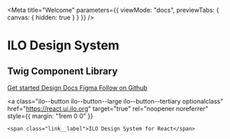 
<Meta
  title="Welcome"
  parameters={{ viewMode: "docs", previewTabs: { canvas: { hidden: true } } }}
/>

# ILO Design System

## Twig Component Library

<div>
  <a
    class="ilo--button ilo--button--large ilo--button--primary optionalclass"
    href="/docs/introduction--page"
    target="true"
    rel="noopener noreferrer"
    style={{ margin: "1rem 20px 0 0" }}
  >
    <span class="link__label">Get started</span>
  </a>
  <a
    class="ilo--button ilo--button--large ilo--button--tertiary optionalclass"
    href="https://brand.ilo.org/designsystem"
    target="true"
    rel="noopener noreferrer"
   style={{ margin: "1rem 20px 0 0" }}
  >
    <span class="link__label">Design Docs</span>
  </a>
    <a
    class="ilo--button ilo--button--large ilo--button--tertiary optionalclass"
    href="https://www.figma.com/file/RRxsfLNxjoypKrfJg1EwJf/ILO-Components-Library?type=design&node-id=34%3A1554&mode=design&t=mMJCQdfOgEz1AsYP-1"
    target="true"
    rel="noopener noreferrer"
   style={{ margin: "1rem 20px 0 0" }}
  >
    <span class="link__label">Figma</span>
  </a>
  <a
    class="ilo--button ilo--button--large ilo--button--tertiary optionalclass"
    href="https://github.com/international-labour-organization/designsystem"
    target="true"
    rel="noopener noreferrer"
    style={{ margin: "1rem 20px 0 0" }}
  >
    <span class="link__label">Follow on Github</span>
  </a>

  <a
    class="ilo--button ilo--button--large ilo--button--tertiary optionalclass"
    href="https://react.ui.ilo.org"
    target="true"
    rel="noopener noreferrer"
    style={{ margin: "1rem 0 0" }}
  >
    <span class="link__label">ILO Design System for React</span>
  </a>
</div>
